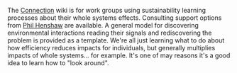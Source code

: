 The [http://www.Connection.metadot.net/ Connection] wiki is for work groups using sustainability learning processes about their whole systems effects.  Consulting support options from [http://www.synapse9.com/ Phil Henshaw] are available.  A general model for discovering environmental interactions reading their signals and rediscovering the problem is provided as a template.  We're all just learning what to do about how efficiency reduces impacts for individuals, but generally multiplies impacts of whole systems... for example.  It's one of may reasons it's a good idea to learn how to "look around".
{{catneeded}}